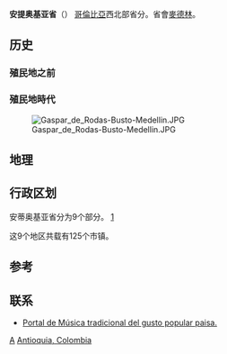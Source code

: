 {{Infobox settlement
| name = 安蒂奥基亚省
| native_name = Departamento de Antioquia
| nickname = 
| settlement_type = [[哥伦比亚行政区划|哥伦比亚省份]]
| motto = '''Libertad y Valor'''<br />自由与英勇
| image_skyline = File:Aerial view at Guatape, Antioquia, Colombia.jpg
| imagesize = 
| image_caption = 安蒂奥基亚省[[瓜塔佩|瓜塔佩]]航拍图
| image_flag = File:Flag of Antioquia Department.svg
| flag_size = 100x80px
| image_seal = File:Escudo de Antioquia.svg
| seal_size = 100x80px
| image_shield = 
| image_map = File:Antioquia in Colombia (mainland).svg
| map_caption = 安蒂奥基亚省在哥伦比亚的位置
| image_map1 = File:Antioquia Topographic 2.png
| map_caption1 = 安蒂奥基亚省地形图
| subdivision_type = 国家
| subdivision_name = {{COL}}
| subdivision_type1 = 
| subdivision_name1 = 
| seat_type = 省会
| seat =[[File:Flag_of_Medellín.svg|border]] [[麦德林|麦德林市]]
| leader_party = [[哥伦比亚自由党|哥伦比亚自由党]]
| leader_title = [[省长|省长]]
| leader_name = {{link-es|路易斯·佩雷斯·古铁雷斯|Luis Pérez Gutiérrez}}（2016-2019）
| established_title = 首次设立
| established_date = 1576年
| established_title2 = 设省
| established_date2 = 1886年
| elevation_m = 2099
| area_total_km2 = 63612
| population_as_of = 2018年
| population_total = 6690980
| population_density_km2 = auto
| population_demonym = Antioqueño/a
| timezone = [[UTC−05:00|UTC−05:00]]
| utc_offset = -5
| timezone_DST = 
| coordinates = {{coord|6|13|00|N|75|34|00|W|region:|display=inline}}
| postal_code_type = [[邮编|邮编]]
| postal_code = 05
| area_code = CO-ANT
| blank_name = 
| blank_info = 
| website = {{url|www.antioquia.gov.co}}
}}

'''安提奥基亚省'''（{{lang-es|Antioquia}}） [[哥倫比亞|哥倫比亞]]西北部省分。省會[[麥德林|麥德林]]。

== 历史 ==
=== 殖民地之前 ===

=== 殖民地時代 ===
[[File:Gaspar_de_Rodas-Busto-Medellin.JPG|thumbnail]]

== 地理 ==

== 行政区划 ==
安蒂奥基亚省分为9个部分。
[https://web.archive.org/web/20070930004508/http://www.seduca.gov.co/portal/herramientas/antioquia/subregiones.htm] 

这9个地区共载有125个市镇。

== 参考 ==
{{reflist}}

== 联系 ==
* [http://www.estrellaestereo.com/ Portal de Música tradicional del gusto popular paisa.] {{Wayback|url=http://www.estrellaestereo.com/ |date=20210309163530 }}

{{Departments of Colombia}}
{{Colombia-geo-stub}}

[[Category:哥倫比亞行政區劃|A]]
[[Category:分治地區|Antioquia, Colombia]]